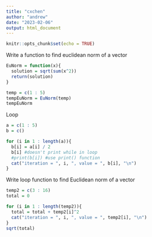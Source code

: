```yaml
---
title: "cxchen"
author: "andrew"
date: "2023-02-06"
output: html_document
---
```


```r
knitr::opts_chunk$set(echo = TRUE)
```

Write a function to find euclidean norm of a vector
```r
EuNorm = function(x){
  solution = sqrt(sum(x^2))
  return(solution)
}

temp = c(1 : 5)
tempEuNorm = EuNorm(temp)
tempEuNorm
```

Loop
```r
a = c(1 : 5)
b = c()

for (i in 1 : length(a)){
  b[i] = a[i] / 2
  b[i] #doesn't print while in loop
  #print(b[i]) #use print() function
  cat("iteration = ", i, ", value = ", b[i], "\n")
}
```

Write loop function to find Euclidean norm of a vector
```r
temp2 = c(3 : 16)
total = 0

for (i in 1 : length(temp2)){
  total = total + temp2[i]^2
  cat("iteration = ", i, ", value = ", temp2[i], "\n")
}
sqrt(total)
```

